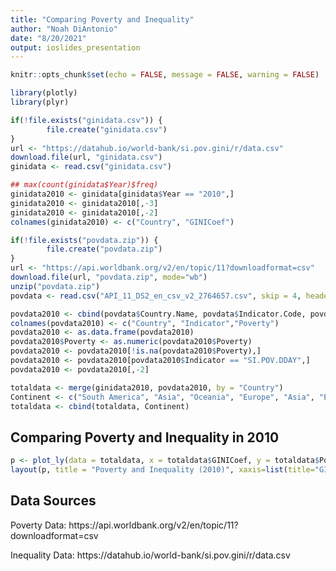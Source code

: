 ```yaml
---
title: "Comparing Poverty and Inequality"
author: "Noah DiAntonio"
date: "8/20/2021"
output: ioslides_presentation
---
```


```r
knitr::opts_chunk$set(echo = FALSE, message = FALSE, warning = FALSE)
```

```r
library(plotly)
library(plyr)
```

```r
if(!file.exists("ginidata.csv")) {
        file.create("ginidata.csv")
}
url <- "https://datahub.io/world-bank/si.pov.gini/r/data.csv"
download.file(url, "ginidata.csv")
ginidata <- read.csv("ginidata.csv")
```

```r
## max(count(ginidata$Year)$freq)
ginidata2010 <- ginidata[ginidata$Year == "2010",]
ginidata2010 <- ginidata2010[,-3]
ginidata2010 <- ginidata2010[,-2]
colnames(ginidata2010) <- c("Country", "GINICoef")
```

```r
if(!file.exists("povdata.zip")) {
        file.create("povdata.zip")
}
url <- "https://api.worldbank.org/v2/en/topic/11?downloadformat=csv"
download.file(url, "povdata.zip", mode="wb")
unzip("povdata.zip")
povdata <- read.csv("API_11_DS2_en_csv_v2_2764657.csv", skip = 4, header = TRUE)
```

```r
povdata2010 <- cbind(povdata$Country.Name, povdata$Indicator.Code, povdata$X2010)
colnames(povdata2010) <- c("Country", "Indicator","Poverty")
povdata2010 <- as.data.frame(povdata2010)
povdata2010$Poverty <- as.numeric(povdata2010$Poverty)
povdata2010 <- povdata2010[!is.na(povdata2010$Poverty),]
povdata2010 <- povdata2010[povdata2010$Indicator == "SI.POV.DDAY",]
povdata2010 <- povdata2010[,-2]
```

```r
totaldata <- merge(ginidata2010, povdata2010, by = "Country")
Continent <- c("South America", "Asia", "Oceania", "Europe", "Asia", "Europe", "Europe", "Europe", "North America", "South America", "North America", "Europe", "Europe", "Europe", "Europe", "North America", "South America", "Africa", "North America", "Europe", "Africa", "Europe", "Europe", "Africa", "Asia", "Europe", "Europe", "Africa", "North America", "Europe", "Europe", "Europe", "Asia", "Europe", "Asia", "Asia", "Asia", "Europe", "Asia", "Europe", "Europe", "Europe", "Africa", "Africa", "Europe", "North America", "Europe", "Asia", "Asia", "Europe", "Europe", "Asia", "North America", "South America", "South America", "Europe", "Europe", "Europe", "Europe", "Africa", "Africa", "Europe", "Europe", "Africa", "Europe", "Europe", "Europe", "Asia", "Asia", "Asia", "Oceania", "Europe", "Europe", "North America", "South America", "Oceania", "Asia", "Asia", "Africa")
totaldata <- cbind(totaldata, Continent)
```

## Comparing Poverty and Inequality in 2010
```r
p <- plot_ly(data = totaldata, x = totaldata$GINICoef, y = totaldata$Poverty, mode = "markers", color = as.factor(totaldata$Continent), hoverinfo = "text", text = paste(totaldata$Country))
layout(p, title = "Poverty and Inequality (2010)", xaxis=list(title="GINI Coefficient (2010)"), yaxis=list(title="Poverty Headcount Ratio (% of population) (2010)"))
```

## Data Sources
Poverty Data: https://api.worldbank.org/v2/en/topic/11?downloadformat=csv

Inequality Data: https://datahub.io/world-bank/si.pov.gini/r/data.csv